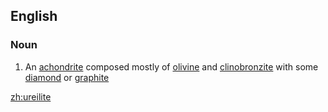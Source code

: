 ==English==

===Noun===
{{en-noun}}

# An [[achondrite]] composed mostly of [[olivine]] and [[clinobronzite]] with some [[diamond]] or [[graphite]]

[[zh:ureilite]]